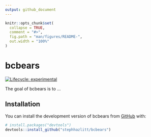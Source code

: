 ```yaml
---
output: github_document
---
```


<!-- README.md is generated from README.Rmd. Please edit that file -->

```r
knitr::opts_chunk$set(
  collapse = TRUE,
  comment = "#>",
  fig.path = "man/figures/README-",
  out.width = "100%"
)
```

# bcbears

<!-- badges: start -->
[![Lifecycle: experimental](https://img.shields.io/badge/lifecycle-experimental-orange.svg)](https://lifecycle.r-lib.org/articles/stages.html#experimental)
<!-- badges: end -->

The goal of bcbears is to ...

## Installation

You can install the development version of bcbears from [GitHub](https://github.com/) with:

``` r
# install.packages("devtools")
devtools::install_github("stephhazlitt/bcbears")
```

